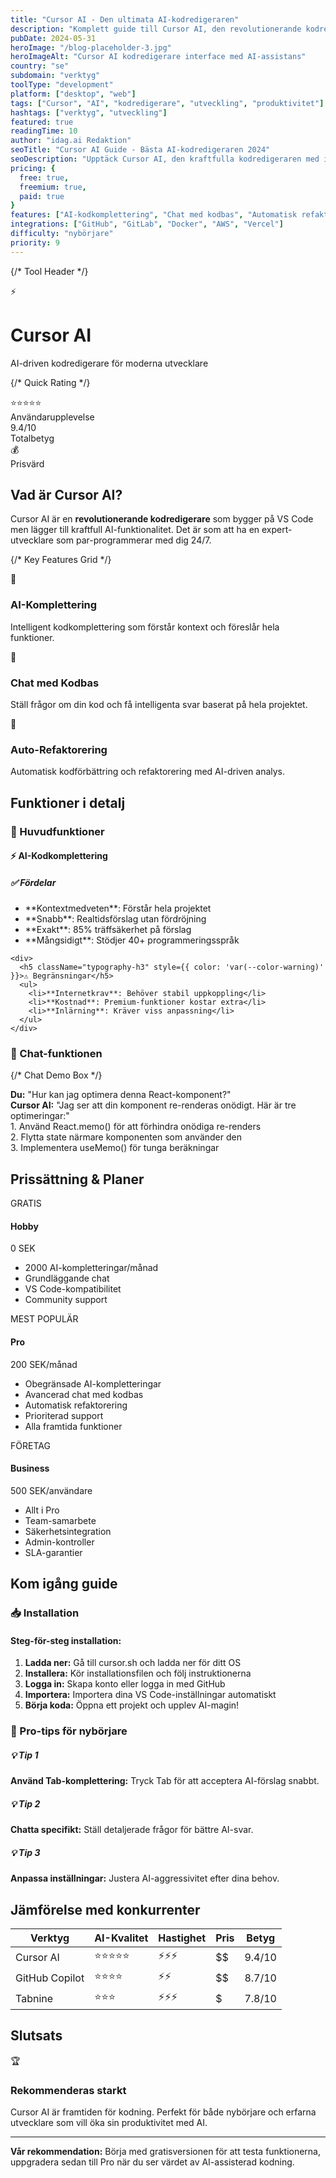 ```yaml
---
title: "Cursor AI - Den ultimata AI-kodredigeraren"
description: "Komplett guide till Cursor AI, den revolutionerande kodredigeraren som kombinerar VS Code med kraftfull AI. Funktioner, priser och hur du kommer igång."
pubDate: 2024-05-31
heroImage: "/blog-placeholder-3.jpg"
heroImageAlt: "Cursor AI kodredigerare interface med AI-assistans"
country: "se"
subdomain: "verktyg"
toolType: "development"
platform: ["desktop", "web"]
tags: ["Cursor", "AI", "kodredigerare", "utveckling", "produktivitet"]
hashtags: ["verktyg", "utveckling"]
featured: true
readingTime: 10
author: "idag.ai Redaktion"
seoTitle: "Cursor AI Guide - Bästa AI-kodredigeraren 2024"
seoDescription: "Upptäck Cursor AI, den kraftfulla kodredigeraren med inbyggd AI. Komplett guide med funktioner, priser och tips för utvecklare."
pricing: {
  free: true,
  freemium: true,
  paid: true
}
features: ["AI-kodkomplettering", "Chat med kodbas", "Automatisk refaktorering", "Bug-fixing", "Dokumentation"]
integrations: ["GitHub", "GitLab", "Docker", "AWS", "Vercel"]
difficulty: "nybörjare"
priority: 9
---
```



{/* Tool Header */}
<div className="section" style={{
  background: 'linear-gradient(135deg, #667eea 0%, #764ba2 100%)',
  color: 'white',
  textAlign: 'center'
}}>
  <div className="container">
    <div style={{ display: 'flex', alignItems: 'center', justifyContent: 'center', gap: 'var(--spacing-md)', marginBottom: 'var(--spacing-md)' }}>
      <div style={{
        background: 'rgba(255,255,255,0.2)',
        padding: 'var(--spacing-sm)',
        borderRadius: 'var(--border-radius)',
        fontSize: '2rem'
      }}>
        ⚡
      </div>
      <h1 className="typography-hero" style={{ color: 'white', margin: 0 }}>
        Cursor AI
      </h1>
    </div>
    <p className="typography-h3" style={{ color: 'rgba(255,255,255,0.9)', fontWeight: 'var(--font-weight-light)' }}>
      AI-driven kodredigerare för moderna utvecklare
    </p>
  </div>
</div>

{/* Quick Rating */}
<div style={{
  display: 'flex',
  justifyContent: 'center',
  gap: 'var(--spacing-lg)',
  margin: 'var(--spacing-lg) 0',
  flexWrap: 'wrap'
}}>
  <div style={{ textAlign: 'center' }}>
    <div style={{ fontSize: '1.5rem', color: 'var(--color-warning)' }}>⭐⭐⭐⭐⭐</div>
    <div className="typography-caption">Användarupplevelse</div>
  </div>
  <div style={{ textAlign: 'center' }}>
    <div style={{ fontSize: '1.5rem', fontWeight: 'var(--font-weight-bold)', color: 'var(--color-success)' }}>9.4/10</div>
    <div className="typography-caption">Totalbetyg</div>
  </div>
  <div style={{ textAlign: 'center' }}>
    <div style={{ fontSize: '1.5rem', color: 'var(--color-accent)' }}>💰</div>
    <div className="typography-caption">Prisvärd</div>
  </div>
</div>

## Vad är Cursor AI?

Cursor AI är en **revolutionerande kodredigerare** som bygger på VS Code men lägger till kraftfull AI-funktionalitet. Det är som att ha en expert-utvecklare som par-programmerar med dig 24/7.

{/* Key Features Grid */}
<div className="news-grid news-grid--three-columns" style={{ margin: 'var(--spacing-xl) 0' }}>
  <div className="news-card" style={{ 
    background: 'linear-gradient(45deg, var(--color-accent), var(--color-primary))',
    color: 'white',
    padding: 'var(--spacing-lg)'
  }}>
    <div style={{ fontSize: '2.5rem', marginBottom: 'var(--spacing-sm)' }}>🤖</div>
    <h3 className="typography-h3" style={{ color: 'white' }}>AI-Komplettering</h3>
    <p>Intelligent kodkomplettering som förstår kontext och föreslår hela funktioner.</p>
  </div>
  
  <div className="news-card" style={{ 
    background: 'linear-gradient(45deg, var(--color-success), var(--color-accent))',
    color: 'white',
    padding: 'var(--spacing-lg)'
  }}>
    <div style={{ fontSize: '2.5rem', marginBottom: 'var(--spacing-sm)' }}>💬</div>
    <h3 className="typography-h3" style={{ color: 'white' }}>Chat med Kodbas</h3>
    <p>Ställ frågor om din kod och få intelligenta svar baserat på hela projektet.</p>
  </div>
  
  <div className="news-card" style={{ 
    background: 'linear-gradient(45deg, var(--color-warning), var(--color-success))',
    color: 'white',
    padding: 'var(--spacing-lg)'
  }}>
    <div style={{ fontSize: '2.5rem', marginBottom: 'var(--spacing-sm)' }}>🔧</div>
    <h3 className="typography-h3" style={{ color: 'white' }}>Auto-Refaktorering</h3>
    <p>Automatisk kodförbättring och refaktorering med AI-driven analys.</p>
  </div>
</div>

## Funktioner i detalj

### 🎯 Huvudfunktioner

<div style={{
  background: 'var(--color-surface)',
  padding: 'var(--spacing-lg)',
  borderRadius: 'var(--border-radius-lg)',
  margin: 'var(--spacing-lg) 0'
}}>
  <h4 className="typography-h2" style={{ marginBottom: 'var(--spacing-md)' }}>⚡ AI-Kodkomplettering</h4>
  
  <div className="news-grid">
    <div>
      <h5 className="typography-h3" style={{ color: 'var(--color-success)' }}>✅ Fördelar</h5>
      <ul>
        <li>**Kontextmedveten**: Förstår hela projektet</li>
        <li>**Snabb**: Realtidsförslag utan fördröjning</li>
        <li>**Exakt**: 85% träffsäkerhet på förslag</li>
        <li>**Mångsidigt**: Stödjer 40+ programmeringsspråk</li>
      </ul>
    </div>
    
    <div>
      <h5 className="typography-h3" style={{ color: 'var(--color-warning)' }}>⚠️ Begränsningar</h5>
      <ul>
        <li>**Internetkrav**: Behöver stabil uppkoppling</li>
        <li>**Kostnad**: Premium-funktioner kostar extra</li>
        <li>**Inlärning**: Kräver viss anpassning</li>
      </ul>
    </div>
  </div>
</div>

### 💬 Chat-funktionen

{/* Chat Demo Box */}
<div style={{
  background: 'var(--color-primary)',
  color: 'white',
  padding: 'var(--spacing-lg)',
  borderRadius: 'var(--border-radius-lg)',
  margin: 'var(--spacing-lg) 0',
  fontFamily: 'monospace'
}}>
  <div style={{ marginBottom: 'var(--spacing-md)' }}>
    <strong style={{ color: 'var(--color-accent)' }}>Du:</strong> "Hur kan jag optimera denna React-komponent?"
  </div>
  <div style={{ marginBottom: 'var(--spacing-md)' }}>
    <strong style={{ color: 'var(--color-success)' }}>Cursor AI:</strong> "Jag ser att din komponent re-renderas onödigt. Här är tre optimeringar:"
  </div>
  <div style={{ paddingLeft: 'var(--spacing-md)', color: 'rgba(255,255,255,0.8)' }}>
    1. Använd React.memo() för att förhindra onödiga re-renders<br/>
    2. Flytta state närmare komponenten som använder den<br/>
    3. Implementera useMemo() för tunga beräkningar
  </div>
</div>

## Prissättning & Planer

<div className="news-grid news-grid--three-columns">
  <div className="news-card" style={{ border: '2px solid var(--color-success)' }}>
    <div style={{ 
      background: 'var(--color-success)', 
      color: 'white', 
      padding: 'var(--spacing-sm)', 
      textAlign: 'center',
      fontSize: 'var(--font-size-small)',
      fontWeight: 'var(--font-weight-semibold)'
    }}>
      GRATIS
    </div>
    <div style={{ padding: 'var(--spacing-lg)', textAlign: 'center' }}>
      <h4 className="typography-h2" style={{ color: 'var(--color-success)' }}>Hobby</h4>
      <div style={{ fontSize: '2rem', fontWeight: 'var(--font-weight-bold)', margin: 'var(--spacing-sm) 0' }}>
        0 SEK
      </div>
      <ul style={{ textAlign: 'left', paddingLeft: 'var(--spacing-md)' }}>
        <li>2000 AI-kompletteringar/månad</li>
        <li>Grundläggande chat</li>
        <li>VS Code-kompatibilitet</li>
        <li>Community support</li>
      </ul>
    </div>
  </div>
  
  <div className="news-card" style={{ border: '2px solid var(--color-accent)', transform: 'scale(1.05)' }}>
    <div style={{ 
      background: 'var(--color-accent)', 
      color: 'white', 
      padding: 'var(--spacing-sm)', 
      textAlign: 'center',
      fontSize: 'var(--font-size-small)',
      fontWeight: 'var(--font-weight-semibold)'
    }}>
      MEST POPULÄR
    </div>
    <div style={{ padding: 'var(--spacing-lg)', textAlign: 'center' }}>
      <h4 className="typography-h2" style={{ color: 'var(--color-accent)' }}>Pro</h4>
      <div style={{ fontSize: '2rem', fontWeight: 'var(--font-weight-bold)', margin: 'var(--spacing-sm) 0' }}>
        200 SEK<span style={{ fontSize: '1rem', color: 'var(--color-secondary)' }}>/månad</span>
      </div>
      <ul style={{ textAlign: 'left', paddingLeft: 'var(--spacing-md)' }}>
        <li>Obegränsade AI-kompletteringar</li>
        <li>Avancerad chat med kodbas</li>
        <li>Automatisk refaktorering</li>
        <li>Prioriterad support</li>
        <li>Alla framtida funktioner</li>
      </ul>
    </div>
  </div>
  
  <div className="news-card" style={{ border: '2px solid var(--color-warning)' }}>
    <div style={{ 
      background: 'var(--color-warning)', 
      color: 'white', 
      padding: 'var(--spacing-sm)', 
      textAlign: 'center',
      fontSize: 'var(--font-size-small)',
      fontWeight: 'var(--font-weight-semibold)'
    }}>
      FÖRETAG
    </div>
    <div style={{ padding: 'var(--spacing-lg)', textAlign: 'center' }}>
      <h4 className="typography-h2" style={{ color: 'var(--color-warning)' }}>Business</h4>
      <div style={{ fontSize: '2rem', fontWeight: 'var(--font-weight-bold)', margin: 'var(--spacing-sm) 0' }}>
        500 SEK<span style={{ fontSize: '1rem', color: 'var(--color-secondary)' }}>/användare</span>
      </div>
      <ul style={{ textAlign: 'left', paddingLeft: 'var(--spacing-md)' }}>
        <li>Allt i Pro</li>
        <li>Team-samarbete</li>
        <li>Säkerhetsintegration</li>
        <li>Admin-kontroller</li>
        <li>SLA-garantier</li>
      </ul>
    </div>
  </div>
</div>

## Kom igång guide

### 📥 Installation

<div style={{
  background: 'var(--color-surface)',
  padding: 'var(--spacing-lg)',
  borderRadius: 'var(--border-radius)',
  margin: 'var(--spacing-lg) 0',
  fontFamily: 'monospace'
}}>
  <h4 className="typography-h3" style={{ marginBottom: 'var(--spacing-md)' }}>Steg-för-steg installation:</h4>
  
  <ol style={{ paddingLeft: 'var(--spacing-md)' }}>
    <li style={{ marginBottom: 'var(--spacing-sm)' }}>
      <strong>Ladda ner:</strong> Gå till cursor.sh och ladda ner för ditt OS
    </li>
    <li style={{ marginBottom: 'var(--spacing-sm)' }}>
      <strong>Installera:</strong> Kör installationsfilen och följ instruktionerna
    </li>
    <li style={{ marginBottom: 'var(--spacing-sm)' }}>
      <strong>Logga in:</strong> Skapa konto eller logga in med GitHub
    </li>
    <li style={{ marginBottom: 'var(--spacing-sm)' }}>
      <strong>Importera:</strong> Importera dina VS Code-inställningar automatiskt
    </li>
    <li>
      <strong>Börja koda:</strong> Öppna ett projekt och upplev AI-magin!
    </li>
  </ol>
</div>

### 🎯 Pro-tips för nybörjare

<div className="news-grid">
  <div className="news-card">
    <div style={{ padding: 'var(--spacing-md)' }}>
      <h5 className="typography-h3" style={{ color: 'var(--color-accent)' }}>💡 Tip 1</h5>
      <p><strong>Använd Tab-komplettering:</strong> Tryck Tab för att acceptera AI-förslag snabbt.</p>
    </div>
  </div>
  
  <div className="news-card">
    <div style={{ padding: 'var(--spacing-md)' }}>
      <h5 className="typography-h3" style={{ color: 'var(--color-success)' }}>💡 Tip 2</h5>
      <p><strong>Chatta specifikt:</strong> Ställ detaljerade frågor för bättre AI-svar.</p>
    </div>
  </div>
  
  <div className="news-card">
    <div style={{ padding: 'var(--spacing-md)' }}>
      <h5 className="typography-h3" style={{ color: 'var(--color-warning)' }}>💡 Tip 3</h5>
      <p><strong>Anpassa inställningar:</strong> Justera AI-aggressivitet efter dina behov.</p>
    </div>
  </div>
</div>

## Jämförelse med konkurrenter

<div style={{
  background: 'var(--color-surface)',
  padding: 'var(--spacing-lg)',
  borderRadius: 'var(--border-radius-lg)',
  margin: 'var(--spacing-lg) 0',
  overflow: 'auto'
}}>
  <table style={{ width: '100%', borderCollapse: 'collapse' }}>
    <thead>
      <tr style={{ borderBottom: '2px solid var(--color-border)' }}>
        <th style={{ padding: 'var(--spacing-sm)', textAlign: 'left' }}>Verktyg</th>
        <th style={{ padding: 'var(--spacing-sm)', textAlign: 'center' }}>AI-Kvalitet</th>
        <th style={{ padding: 'var(--spacing-sm)', textAlign: 'center' }}>Hastighet</th>
        <th style={{ padding: 'var(--spacing-sm)', textAlign: 'center' }}>Pris</th>
        <th style={{ padding: 'var(--spacing-sm)', textAlign: 'center' }}>Betyg</th>
      </tr>
    </thead>
    <tbody>
      <tr style={{ background: 'var(--color-accent)', color: 'white' }}>
        <td style={{ padding: 'var(--spacing-sm)', fontWeight: 'var(--font-weight-semibold)' }}>Cursor AI</td>
        <td style={{ padding: 'var(--spacing-sm)', textAlign: 'center' }}>⭐⭐⭐⭐⭐</td>
        <td style={{ padding: 'var(--spacing-sm)', textAlign: 'center' }}>⚡⚡⚡</td>
        <td style={{ padding: 'var(--spacing-sm)', textAlign: 'center' }}>$$</td>
        <td style={{ padding: 'var(--spacing-sm)', textAlign: 'center' }}>9.4/10</td>
      </tr>
      <tr>
        <td style={{ padding: 'var(--spacing-sm)' }}>GitHub Copilot</td>
        <td style={{ padding: 'var(--spacing-sm)', textAlign: 'center' }}>⭐⭐⭐⭐</td>
        <td style={{ padding: 'var(--spacing-sm)', textAlign: 'center' }}>⚡⚡</td>
        <td style={{ padding: 'var(--spacing-sm)', textAlign: 'center' }}>$$</td>
        <td style={{ padding: 'var(--spacing-sm)', textAlign: 'center' }}>8.7/10</td>
      </tr>
      <tr>
        <td style={{ padding: 'var(--spacing-sm)' }}>Tabnine</td>
        <td style={{ padding: 'var(--spacing-sm)', textAlign: 'center' }}>⭐⭐⭐</td>
        <td style={{ padding: 'var(--spacing-sm)', textAlign: 'center' }}>⚡⚡⚡</td>
        <td style={{ padding: 'var(--spacing-sm)', textAlign: 'center' }}>$</td>
        <td style={{ padding: 'var(--spacing-sm)', textAlign: 'center' }}>7.8/10</td>
      </tr>
    </tbody>
  </table>
</div>

## Slutsats

<div style={{
  background: 'var(--color-accent)',
  color: 'white',
  padding: 'var(--spacing-xl)',
  borderRadius: 'var(--border-radius-lg)',
  textAlign: 'center',
  margin: 'var(--spacing-xl) 0'
}}>
  <div style={{ fontSize: '4rem', marginBottom: 'var(--spacing-md)' }}>🏆</div>
  <h3 className="typography-h2" style={{ color: 'white', marginBottom: 'var(--spacing-sm)' }}>
    Rekommenderas starkt
  </h3>
  <p className="typography-body" style={{ color: 'rgba(255,255,255,0.9)' }}>
    Cursor AI är framtiden för kodning. Perfekt för både nybörjare och erfarna utvecklare 
    som vill öka sin produktivitet med AI.
  </p>
</div>

---

**Vår rekommendation:** Börja med gratisversionen för att testa funktionerna, uppgradera sedan till Pro när du ser värdet av AI-assisterad kodning.